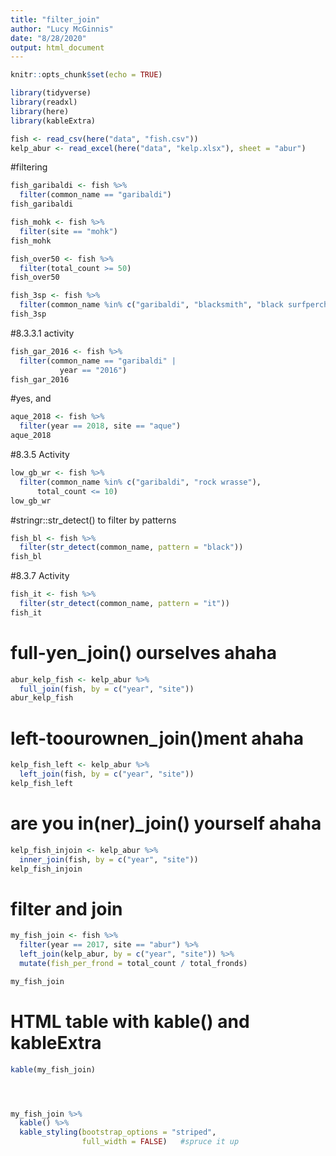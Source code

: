 ```yaml
---
title: "filter_join"
author: "Lucy McGinnis"
date: "8/28/2020"
output: html_document
---
```


```r
knitr::opts_chunk$set(echo = TRUE)

library(tidyverse)
library(readxl)
library(here)
library(kableExtra)
```
```r
fish <- read_csv(here("data", "fish.csv"))
kelp_abur <- read_excel(here("data", "kelp.xlsx"), sheet = "abur")
```

#filtering
```r
fish_garibaldi <- fish %>%
  filter(common_name == "garibaldi")
fish_garibaldi

fish_mohk <- fish %>%
  filter(site == "mohk")
fish_mohk

fish_over50 <- fish %>%
  filter(total_count >= 50)
fish_over50

fish_3sp <- fish %>%
  filter(common_name %in% c("garibaldi", "blacksmith", "black surfperch"))
fish_3sp
```
#8.3.3.1 activity
```r
fish_gar_2016 <- fish %>%
  filter(common_name == "garibaldi" |
           year == "2016")
fish_gar_2016
```

#yes, and
```r
aque_2018 <- fish %>%
  filter(year == 2018, site == "aque")
aque_2018
```
#8.3.5 Activity
```r
low_gb_wr <- fish %>%
  filter(common_name %in% c("garibaldi", "rock wrasse"),
      total_count <= 10)     
low_gb_wr
```

#stringr::str_detect() to filter by patterns
```r
fish_bl <- fish %>%
  filter(str_detect(common_name, pattern = "black"))
fish_bl
```
#8.3.7 Activity
```r
fish_it <- fish %>%
  filter(str_detect(common_name, pattern = "it"))
fish_it
```

# full-yen_join() ourselves ahaha
```r
abur_kelp_fish <- kelp_abur %>%
  full_join(fish, by = c("year", "site"))
abur_kelp_fish
```
# left-toourownen_join()ment ahaha
```r
kelp_fish_left <- kelp_abur %>%
  left_join(fish, by = c("year", "site"))
kelp_fish_left
```
# are you in(ner)_join() yourself ahaha
```r
kelp_fish_injoin <- kelp_abur %>%
  inner_join(fish, by = c("year", "site"))
kelp_fish_injoin
```

# filter and join
```r
my_fish_join <- fish %>%
  filter(year == 2017, site == "abur") %>%
  left_join(kelp_abur, by = c("year", "site")) %>%
  mutate(fish_per_frond = total_count / total_fronds)

my_fish_join
```

# HTML table with kable() and kableExtra
```r
kable(my_fish_join)




my_fish_join %>% 
  kable() %>% 
  kable_styling(bootstrap_options = "striped",
                full_width = FALSE)   #spruce it up
```


